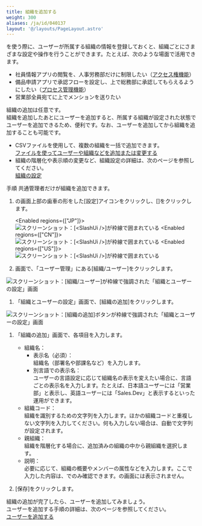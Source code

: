 ```yaml
---
title: 組織を追加する
weight: 300
aliases: /ja/id/040137
layout: '@/layouts/PageLayout.astro'
---
```




<Kintone />を使う際に、ユーザーが所属する組織の情報を登録しておくと、組織ごとにさまざまな設定や操作を行うことができます。たとえば、次のような場面で活用できます。

* 社員情報アプリの閲覧を、人事労務部だけに制限したい（[アクセス権機能](/k/ja/id/040588.html)）
* 備品申請アプリで承認フローを設定し、<Kintone />上で総務部に承認してもらえるようにしたい（[プロセス管理機能](/k/ja/id/040568.html)）
* 営業部全員宛てに<Kintone />上でメンションを送りたい

組織の追加は任意です。  
組織を追加したあとにユーザーを追加すると、所属する組織が設定された状態でユーザーを追加できるため、便利です。なお、ユーザーを追加してから組織を追加することも可能です。

<Hint>

* CSVファイルを使用して、複数の組織を一括で追加できます。  
  [ファイルを使ってユーザーや組織などを追加または変更する](/general/ja/id/020160.html)
* 組織の階層化や表示順の変更など、組織設定の詳細は、次のページを参照してください。  
  [組織の設定](/general/ja/id/020161.html)

</Hint>

<Heading id="department_add_department_10">手順</Heading>
<Slash />共通管理者だけが組織を追加できます。

1. <Kintone />の画面上部の歯車の形をした[設定]アイコンをクリックし、[<SlashUi />]をクリックします。

   <Enabled regions={["JP"]}>
   <Img src="/k/kintone/img-ja/slash_setting_menu.png" alt="スクリーンショット：[<SlashUi />]が枠線で囲まれている" />
   </Enabled>
   <Enabled regions={["CN"]}>
   <Img src="/k/kintone/img-ja/slash_setting_menu_cn.png" alt="スクリーンショット：[<SlashUi />]が枠線で囲まれている" />
   </Enabled>
   <Enabled regions={["US"]}>
   <Img src="/k/kintone/img-ja/slash_setting_menu_us.png" alt="スクリーンショット：[<SlashUi />]が枠線で囲まれている" />
   </Enabled>

1. <SlashUi />画面で、「ユーザー管理」にある[組織/ユーザー]をクリックします。  
  <Img src="/k/kintone/img-ja/add_division_img01.png" alt="スクリーンショット：[組織/ユーザー]が枠線で強調された「組織とユーザーの設定」画面" />

1. 「組織とユーザーの設定」画面で、[組織の追加]をクリックします。  
  <Img src="/k/kintone/img-ja/add_division_img02.png" alt="スクリーンショット：[組織の追加]ボタンが枠線で強調された「組織とユーザーの設定」画面" />

1. 「組織の追加」画面で、各項目を入力します。

   * 組織名：  
     * 表示名（必須）：  
       組織名（部署名や部課名など）を入力します。
     * 別言語での表示名：  
       ユーザーの言語設定に応じて組織名の表示を変えたい場合に、言語ごとの表示名を入力します。たとえば、日本語ユーザーには「営業部」と表示し、英語ユーザーには「Sales.Dev」と表示するといった運用ができます。
   * 組織コード：  
     組織を識別するための文字列を入力します。ほかの組織コードと重複しない文字列を入力してください。何も入力しない場合は、自動で文字列が設定されます。
   * 親組織：  
     組織を階層化する場合に、追加済みの組織の中から親組織を選択します。
   * 説明：  
     必要に応じて、組織の概要やメンバーの属性などを入力します。ここで入力した内容は、<SlashUi />でのみ確認できます。<Kintone />の画面には表示されません。

1. [保存]をクリックします。

組織の追加が完了したら、ユーザーを追加してみましょう。  
ユーザーを追加する手順の詳細は、次のページを参照してください。  
[ユーザーを追加する](/k/ja/id/040138.html)
